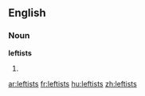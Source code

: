 ==English==

===Noun===
'''leftists'''

# {{plural of|[[leftist]]}}

[[ar:leftists]]
[[fr:leftists]]
[[hu:leftists]]
[[zh:leftists]]